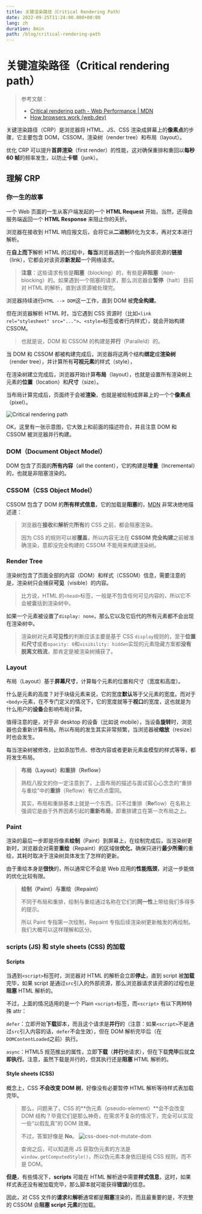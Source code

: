 ```yaml
---
title: 关键渲染路径（Critical Rendering Path）
date: 2022-09-25T11:24:00.000+00:00
lang: zh
duration: 8min
path: /blog/critical-rendering-path
---
```


# 关键渲染路径（Critical rendering path）

> 参考文献：
> + [Critical rendering path - Web Performance | MDN ](https://developer.mozilla.org/en-US/docs/Web/Performance/Critical_rendering_path)
> + [How browsers work (web.dev)](https://web.dev/howbrowserswork/)


关键渲染路径（CRP）是浏览器将 HTML、JS、CSS 渲染成屏幕上的**像素点**的步骤，它主要包含 DOM，CSSOM，渲染树（render tree）和布局（layout）。

优化 CRP 可以提升**首屏渲染**（first render）的性能，这对确保重排和重回以**每秒 60 帧**的频率发生，以防止**卡顿**（junk）。

## 理解 CRP

### 你一生的故事

一个 Web 页面的一生从客户端发起的一个 **HTML Request** 开始，当然，还得由服务端返回一个 **HTML Response** 来阻止你的夭折。

浏览器在接收到 HTML 响应报文后，会将它从**二进制**转化为文本，再对文本进行解析。

在**自上而下**解析 HTML 的过程中，**每当**浏览器遇到一个指向外部资源的**链接**（link），它都会对该资源**新发起**一个网络请求。

> **注意**：这些请求有些是**阻塞**（blocking）的，有些是**非阻塞**（non-blocking）的。如果遇到一个阻塞的请求，那么浏览器会**暂停**（halt）目前对 HTML  的解析，直到该资源被处理完。

浏览器持续进行`HTML --> DOM`这一工作，直到 DOM 被**完全构建**。

但在浏览器解析 HTML 时，当它遇到 CSS 资源时（比如`<link rel="stylesheet" src="...">`、`<style>`标签或者行内样式），就会开始构建 CSSOM。

> 也就是说，DOM 和 CSSOM 的构建是**并行**（Paralleld）的。

当 DOM 和 CSSOM 都被构建完成后，浏览器将这两个结构**绑定**成**渲染树**（render tree），并计算所有**可视元素**的样式（style），

在渲染树建立完成后，浏览器开始计算**布局**（layout），也就是设置所有渲染树上元素的**位置**（location）和**尺寸**（size）。

当布局计算完成后，页面终于会被**渲染**，也就是被绘制成屏幕上的一个个**像素点**（pixel）。

<img alt="Critical rendering path" src="/images/critical-rendering-path/render.png" aria-hidden="true" className="invertable" />

OK，这里有一张示意图，它大致上和前面的描述符合，并且注意 DOM 和 CSSOM 被浏览器并行构建。

### DOM（Document Object Model）

DOM 包含了页面的**所有内容**（all the content），它的构建是**增量**（Incremental）的，也就是非阻塞渲染的。

### CSSOM（CSS Object Model）

CSSOM 包含了 DOM 的**所有样式信息**，它的加载是**阻塞**的，[MDN](https://developer.mozilla.org/en-US/docs/Web/Performance/Critical_rendering_path) 非常决绝地描述道：

> 浏览器在**接收**和**解析**完**所有**的 CSS 之前，都会阻塞渲染。
>
> 因为 CSS 的规则可以被**覆盖**，所以内容无法在 **CSSOM 完全构建**之前被准确渲染，意即没完全构建的 CSSOM 不能用来构建渲染树。

### Render Tree

渲染树包含了页面全部的内容（DOM）和样式（CSSOM）信息，需要注意的是，渲染树只会捕获**可见**（visible）的内容。

> 比方说，HTML 的`<head>`标签，一般是不包含任何可见内容的，所以它不会被囊括到渲染树中。

如果一个元素被设置了`display: none`，那么它以及它后代的所有元素都不会出现在渲染树中。

> 渲染树对元素**可见性**的判断应该主要是基于 CSS `display`规则的，至于**位置**和**尺寸**或者`opacity: 0`和`visibility: hidden`实现的元素隐藏方案都**没有脱离文档流**，那肯定是被渲染树捕获了。

### Layout

布局（Layout）基于**屏幕尺寸**，计算每个元素的位置和尺寸（宽度和高度）。

什么是元素的高度？对于块级元素来说，它的宽度**默认**等于父元素的宽度。而对于`<body>`元素，在不专门定义的情况下，它的宽度就等于**视口**的宽度，这也就是为什么用户的**设备**会影响布局计算。

值得注意的是，对于非 desktop 的设备（比如说 mobile），当设备**旋转**时，浏览器也会重新计算布局。所以布局的发生其实非常频繁，当浏览器被**缩放**（resize）时也会发生。

每当渲染树被修改，比如添加节点、修改内容或者更新元素盒模型的样式等等，都将发生布局。

> **布局（Layout）和重排（Reflow）**
>
> 熟稔八股文的你一定注意到了，上面布局的描述与面试官心心念念的“重排与重绘”中的**重排**（Reflow）有亿点点雷同。
>
> 其实，布局和重排基本上就是一个东西，只不过重排（**Re**flow）在名称上强调它是由于外界因素引起的**重新布局**，即重排建立在第一次布局之上。

### Paint

渲染的最后一步即是将像素**绘制**（Paint）到屏幕上，在绘制完成后，当渲染树更新时，浏览器会对需要**重绘**（Repaint）的区域做**优化**，确保只进行**最少所需**的重绘，其耗时取决于渲染树具体发生了怎样的更新。

由于重绘本身是**很快**的，所以通常它不会是 Web 应用的**性能瓶颈**，对这一步能做的优化比较有限。

> **绘制（Paint）与重绘（Repaint）**
>
> 不同于布局和重排，绘制与重绘通过名称在它们的**同一性**上带给我们多得多的提示。
>
> 所以 Paint 专指第一次绘制，Repaint 专指后续渲染树更新触发的再绘制。我们大概可以这样理解和区分。

### scripts (JS) 和 style sheets (CSS)  的加载

#### Scripts

当遇到`<script>`标签时，浏览器对 HTML 的解析会立即**停止**，直到 script 被**加载**完毕，如果 script 是通过`src`引入的外部资源，那么浏览器请求该资源的过程也是**阻塞** HTML 解析的。

不过，上面的情况适用的是一个 Plain `<script>`标签，而`<script>` 有以下两种特殊 attr：

`defer`：立即开始**下载**脚本，而且这个请求是**并行**的（注意：如果`<script>`不是通过`src`引入内容的话，`defer`不会生效），但在 DOM 解析完毕后（在`DOMContentLoaded`之前）执行。

`async`：HTML5 规范推出的属性，立即**下载**（**并行**地请求），但在下载**完毕**后就**立即执行**。注意，虽然下载是并行的，但其执行还是**阻塞** HTML 解析的。

#### Style sheets (CSS)

概念上，CSS **不会改变 DOM 树**，好像没有必要暂停 HTML 解析等待样式表加载完毕。

>那么，问题来了，CSS 的**伪元素（pseudo-element）**会不会改变 DOM 结构？毕竟它们是那么神奇，在需求不复杂的情况下，完全可以实现一些“以假乱真”的 DOM 效果。
>
>不过，答案好像是 **No**。
><img alt="css-does-not-mutate-dom" src="/images/critical-rendering-path/css-mutate-dom.png" aria-hidden="true" className="invertable" />
>
>查询之后，可以知道用 JS 获取伪元素的方法是`window.getComputedStyle()`，所以伪元素本身依旧是纯 CSS 规则，而不是 DOM。

**但是**，有些情况下，**scripts** 可能在 HTML 解析途中需要**样式信息**，这时，如果样式表还没有被加载完毕，那么脚本就可能获得**错误**的信息。

因此，对 CSS 文件的**请求**和**解析**通常都是**阻塞**渲染的，而且最重要的是，不完整的 CSSOM 会**阻塞 script 元素**的加载。